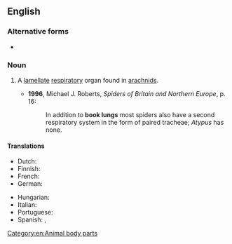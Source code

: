 ==English==
{{wikipedia}}

===Alternative forms===
* {{l|en|book-lung}}

===Noun===
{{en-noun}}

# {{lb|en|arachnology}} A [[lamellate]] [[respiratory]] organ found in [[arachnids]].
#* '''1996''', Michael J. Roberts, ''Spiders of Britain and Northern Europe'', p. 16:
#*:In addition to '''book lungs''' most spiders also have a second respiratory system in the form of paired tracheae; ''Atypus'' has none.

====Translations====
{{trans-top|A lamellate respiratory organ found in arachnids}}
* Dutch: {{t+|nl|boeklong|f|m}}
* Finnish: {{t|fi|kirjakeuhko}}
* French: {{t|fr|phyllotrachée|f}}
* German: {{t|de|Buchlunge|f}}
{{trans-mid}}
* Hungarian: {{t+|hu| lemezes tüdő }}
* Italian: {{t|it|polmone a libro|m}}
* Portuguese: {{t|pt|filotraquéia|f}}
* Spanish: {{t|es|pulmón en libro|m}}, {{t|es|filotráquea|f}}
{{trans-bottom}}

[[Category:en:Animal body parts]]